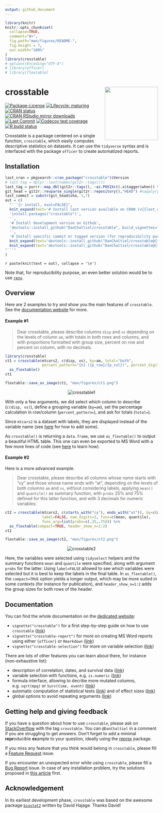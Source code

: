 ```yaml
---
output: github_document
---
```


<!-- README.md is generated from README.Rmd. Please edit that file -->

```r
library(knitr)
knitr::opts_chunk$set(
  collapse=TRUE,
  comment="#>",
  fig.path="man/figures/README-",
  fig.height = 7,
  out.width="100%"
)
library(crosstable)
# options(Encoding="UTF-8")
# library(officer)
# library(flextable)
```


# crosstable <a href='https://DanChaltiel.github.io/crosstable/'><img src='man/figures/logo.png' align="right" height="175" /></a>

<!-- badges: start -->
[![Package-License](http://img.shields.io/badge/license-GPL--3-brightgreen.svg?style=flat)](http://www.gnu.org/licenses/gpl-3.0.html) 
[![Lifecycle: maturing](https://img.shields.io/badge/lifecycle-maturing-blue.svg)](https://lifecycle.r-lib.org/articles/stages.html)
[![CRAN status](https://www.r-pkg.org/badges/version/crosstable)](https://CRAN.R-project.org/package=crosstable)
[![CRAN RStudio mirror downloads](https://cranlogs.r-pkg.org/badges/grand-total/crosstable?color=blue)](https://r-pkg.org/pkg/crosstable)
[![Last Commit](https://img.shields.io/github/last-commit/DanChaltiel/crosstable)](https://github.com/DanChaltiel/crosstable)
[![Codecov test coverage](https://codecov.io/gh/DanChaltiel/crosstable/branch/main/graph/badge.svg)](https://app.codecov.io/gh/DanChaltiel/crosstable?branch=main)
[![R build status](https://github.com/DanChaltiel/crosstable/workflows/R-CMD-check/badge.svg)](https://github.com/DanChaltiel/crosstable/actions)
<!-- [![Dependencies](https://tinyverse.netlify.com/badge/crosstable)](https://cran.r-project.org/package=crosstable)  -->
<!-- [![Build Status](https://travis-ci.org/DanChaltiel/crosstable.svg?branch=main)](https://travis-ci.org/DanChaltiel/crosstable) -->
<!-- badges: end -->


Crosstable is a package centered on a single function, `crosstable`, which easily computes descriptive statistics on datasets. It can use the `tidyverse` syntax and is interfaced with the package `officer` to create automatized reports.

## Installation

```r
last_cran = pkgsearch::cran_package("crosstable")$Version
# last_tag = dplyr::last(names(git2r::tags()))
last_tag = purrr::map_dbl(git2r::tags(), ~as.POSIXct(.x$tagger$when)) %>% sort() %>% names() %>% dplyr::last()
git_head = git2r::revparse_single(git2r::repository(),"HEAD") #sapply(git_head, print)
last_commit = substr(git_head$sha, 1,7)
out = c(
  "```{r install, eval=FALSE}",
  knit_expand(text='# Install last version available on CRAN (v{{last_cran}})'),
  'install.packages("crosstable")',
  '', 
  '# Install development version on Github',
  'devtools::install_github("DanChaltiel/crosstable", build_vignettes=TRUE)',
  '', 
  '# Install specific commit or tagged version (for reproducibility purpose)',
  knit_expand(text='devtools::install_github("DanChaltiel/crosstable@{{last_commit}}", build_vignettes=TRUE)'),
  knit_expand(text='devtools::install_github("DanChaltiel/crosstable@{{last_tag}}", build_vignettes=TRUE)'),
"```"
)
```
`r paste(knit(text = out), collapse = '\n')`

Note that, for reproducibility purpose, an even better solution would be to use [`renv`](https://rstudio.github.io/renv/articles/renv.html).

## Overview

Here are 2 examples to try and show you the main features of `crosstable`. See the [documentation website](https://danchaltiel.github.io/crosstable/) for more.

#### Example #1

> Dear crosstable, please describe columns `disp` and `vs` depending on the levels of column `am`, with totals in both rows and columns, and with proportions formatted with group size, percent on row and percent on column, with no decimals.

```r
library(crosstable)
ct1 = crosstable(mtcars2, c(disp, vs), by=am, total="both", 
                 percent_pattern="{n} ({p_row}/{p_col})", percent_digits=0) %>%
  as_flextable()
ct1
```

```r
flextable::save_as_image(ct1, "man/figures/ct1.png")
```

<p align="center">
  <img src="man/figures/ct1_mod.png" alt="crosstable1">
</p>

With only a few arguments, we did select which column to describe (`c(disp, vs)`), define a grouping variable (`by=am`), set the percentage calculation in row/column (`percent_pattern=`), and ask for totals (`total=`). 

Since `mtcars2` is a dataset with labels, they are displayed instead of the variable name (see [here](https://danchaltiel.github.io/crosstable/articles/crosstable.html#dataset-modified-mtcars) for how to add some). 

As `crosstable()` is returning a `data.frame`, we use `as_flextable()` to output a beautiful HTML table. This one can even be exported to MS Word with a few more lines of code (see [here](https://danchaltiel.github.io/crosstable/articles/crosstable-report.html) to learn how).

#### Example #2

Here is a more advanced example. 

> Dear crosstable, please describe all columns whose name starts with "cy" and those whose name ends with "at", depending on the levels of both columns `am` and `vs`, without considering labels, applying `mean()` and `quantile()` as summary function, with `probs` 25% and 75% defined for this latter function, and with 3 decimals for numeric variables:

```r
ct2 = crosstable(mtcars2, c(starts_with("cy"), ends_with("at")), by=c(am, vs), 
                 label=FALSE, num_digits=3, funs=c(mean, quantile), 
                 funs_arg=list(probs=c(.25,.75))) %>% 
  as_flextable(compact=TRUE, header_show_n=1:2)
ct2
```

```r
flextable::save_as_image(ct2, "man/figures/ct2.png")
```

<p align="center">
<img src="man/figures/ct2_mod.png" alt="crosstable2">
</p>


Here, the variables were selected using `tidyselect` helpers and the summary functions `mean` and `quantile` were specified, along with argument `probs` for the latter. Using `label=FALSE` allowed to see which variables were selected but it is best to keep the labels in the final table. 
In `as_flextable()`, the `compact=TRUE` option yields a longer output, which may be more suited in some contexts (for instance for publication), and `header_show_n=1:2` adds the group sizes for both rows of the header.

## Documentation

You can find the whole documentation on the [dedicated website](https://danchaltiel.github.io/crosstable/): 

+ `vignette("crosstable")` for a first step-by-step guide on how to use `crosstable` ([link](https://danchaltiel.github.io/crosstable/articles/crosstable.html))
+ `vignette("crosstable-report")` for more on creating MS Word reports using either `{officer}` or `Rmarkdown` ([link](https://danchaltiel.github.io/crosstable/articles/crosstable-report.html))
+ `vignette("crosstable-selection")` for more on variable selection ([link](https://danchaltiel.github.io/crosstable/articles/crosstable-selection.html))


There are lots of other features you can learn about there, for instance (non-exhaustive list):

- description of correlation, dates, and survival data ([link](https://danchaltiel.github.io/crosstable/articles/crosstable.html#miscellaneous-1))
- variable selection with functions, e.g. `is.numeric` ([link](https://danchaltiel.github.io/crosstable/articles/crosstable-selection.html#select-with-predicate-functions))
- formula interface, allowing to decribe more mutated columns, e.g. `sqrt(mpg)` or `Surv(time, event)` ([link](https://danchaltiel.github.io/crosstable/articles/crosstable-selection.html#select-with-a-formula))
- automatic computation of statistical tests ([link](https://danchaltiel.github.io/crosstable/articles/crosstable.html#tests)) and of effect sizes ([link](https://danchaltiel.github.io/crosstable/articles/crosstable.html#effects))
- global options to avoid repeating arguments ([link](https://danchaltiel.github.io/crosstable/reference/crosstable_options.html))



## Getting help and giving feedback

If you have a question about how to use `crosstable`, please ask on [StackOverflow](https://stackoverflow.com/) with the tag `crosstable`. You can `@DanChaltiel` in a comment if  you are struggling to get answers. Don't forget to add a minimal **repr**oducible **ex**ample to your question, ideally using the [reprex](http://reprex.tidyverse.org/) package.

If you miss any feature that you think would belong in `crosstable`, please fill a [Feature Request](https://github.com/DanChaltiel/crosstable/issues/new/choose) issue.

If you encounter an unexpected error while using `crosstable`, please fill a [Bug Report](https://github.com/DanChaltiel/crosstable/issues/new/choose) issue. In case of any installation problem, try the solutions proposed in [this article](https://danchaltiel.github.io/crosstable/articles/crosstable-install.html) first.

## Acknowledgement

In its earliest development phase, `crosstable` was based on the awesome package [`biostat2`](https://github.com/eusebe/biostat2) written by David Hajage. Thanks David!

